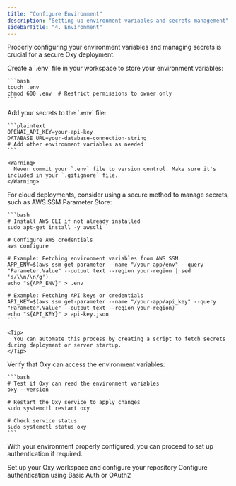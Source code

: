 ```yaml
---
title: "Configure Environment"
description: "Setting up environment variables and secrets management"
sidebarTitle: "4. Environment"
---
```


Properly configuring your environment variables and managing secrets is crucial for a secure Oxy deployment.

<Steps>
  <Step title="Create Environment File">
    Create a `.env` file in your workspace to store your environment variables:

    ```bash
    touch .env
    chmod 600 .env  # Restrict permissions to owner only
    ```
  </Step>

  <Step title="Add Required Secrets">
    Add your secrets to the `.env` file:

    ```plaintext
    OPENAI_API_KEY=your-api-key
    DATABASE_URL=your-database-connection-string
    # Add other environment variables as needed
    ```

    <Warning>
      Never commit your `.env` file to version control. Make sure it's included in your `.gitignore` file.
    </Warning>
  </Step>

  <Step title="Advanced: Using AWS SSM Parameter Store">
    For cloud deployments, consider using a secure method to manage secrets, such as AWS SSM Parameter Store:

    ```bash
    # Install AWS CLI if not already installed
    sudo apt-get install -y awscli
    
    # Configure AWS credentials
    aws configure
    
    # Example: Fetching environment variables from AWS SSM
    APP_ENV=$(aws ssm get-parameter --name "/your-app/env" --query "Parameter.Value" --output text --region your-region | sed 's/\\n/\n/g')
    echo "${APP_ENV}" > .env
    
    # Example: Fetching API keys or credentials
    API_KEY=$(aws ssm get-parameter --name "/your-app/api_key" --query "Parameter.Value" --output text --region your-region)
    echo "${API_KEY}" > api-key.json
    ```

    <Tip>
      You can automate this process by creating a script to fetch secrets during deployment or server startup.
    </Tip>
  </Step>

  <Step title="Test Environment Configuration">
    Verify that Oxy can access the environment variables:

    ```bash
    # Test if Oxy can read the environment variables
    oxy --version
    
    # Restart the Oxy service to apply changes
    sudo systemctl restart oxy
    
    # Check service status
    sudo systemctl status oxy
    ```
  </Step>
</Steps>

With your environment properly configured, you can proceed to set up authentication if required.

<div className="mt-8">
  <Cards>
    <Card
      title="Previous: Set Up Workspace & Repository"
      icon="arrow-left"
      href="/deployment/workspace-setup"
    >
      Set up your Oxy workspace and configure your repository
    </Card>
    <Card
      title="Next: Set Up Authentication"
      icon="arrow-right"
      href="/deployment/authentication"
    >
      Configure authentication using Basic Auth or OAuth2
    </Card>
  </Cards>
</div>
